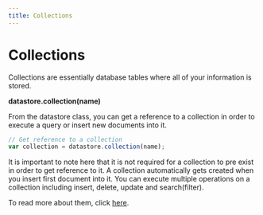 ```yaml
---
title: Collections
---
```


# Collections

Collections are essentially database tables where all of your information is stored.

**datastore.collection(name)**

From the datastore class, you can get a reference to a collection in order to execute a query or insert new documents into it.

```js
// Get reference to a collection
var collection = datastore.collection(name);
```

It is important to note here that it is not required for a collection to pre exist in order to get reference to it. A collection automatically gets created when you insert first document into it. 
You can execute multiple operations on a collection including insert, delete, update and search(filter).

To read more about them, click [here](/references/app-sdk/datastore/collection/insert).